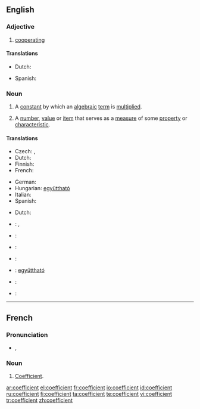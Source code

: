 ==English==

{{rfp}}

===Adjective===
{{en-adj}}

# [[cooperating]]
{{rfex}}

====Translations====
{{trans-top|cooperating}}
* Dutch: {{t|nl|behulpzaam}}
{{trans-mid}}
* Spanish: {{t-|es|coeficiente}}
{{trans-bottom}}

===Noun===
{{en-noun}}

# {{math}} A [[constant]] by which an [[algebraic]] [[term]] is [[multiply|multiplied]].
# A [[number]], [[value]] or [[item]] that serves as a [[measure]] of some [[property]] or [[characteristic]].

====Translations====
{{trans-top|algebraic constant}}
* Czech: {{t-|cs|koeficient|m}}, {{t-|cs|součinitel|m}}
* Dutch: {{t|nl|coëfficiënt|m}}
* Finnish: {{t-|fi|kerroin}}
* French: {{t+|fr|coefficient|m}}
{{trans-mid}}
* German: {{t-|de|Koeffizient|m}}
* Hungarian: [[együttható]]
* Italian: {{t-|it|coefficiente|m}}
* Spanish: {{t-|es|coeficiente|m}}
{{trans-bottom}}

{{trans-top|measure of some property or characteristic}}
* Dutch: {{t|nl|coëfficiënt|m}}
* {{ttbc|Czech}}: {{t-|cs|koeficient|m}}, {{t-|cs|součinitel|m}}
* {{ttbc|Finnish}}: {{t-|fi|kerroin}}
* {{ttbc|French}}: {{t+|fr|coefficient|m}}
{{trans-mid}}
* {{ttbc|German}}: {{t-|de|Koeffizient|m}}
* {{ttbc|Hungarian}}: [[együttható]]
* {{ttbc|Italian}}: {{t-|it|coefficiente|m}}
* {{ttbc|Spanish}}: {{t-|es|coeficiente|m}}
{{trans-bottom}}

----

==French==

===Pronunciation===
* {{IPA|/kɔ.e.fi.sjɑ̃/|lang=fr}}, {{SAMPA|/kO.e.fi.sjA~/|lang=fr}}

===Noun===
{{fr-noun|m}}

# [[#English|Coefficient]].

[[ar:coefficient]]
[[el:coefficient]]
[[fr:coefficient]]
[[io:coefficient]]
[[id:coefficient]]
[[ru:coefficient]]
[[fi:coefficient]]
[[ta:coefficient]]
[[te:coefficient]]
[[vi:coefficient]]
[[tr:coefficient]]
[[zh:coefficient]]